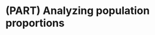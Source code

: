 # (PART) Analyzing population proportions {-}

<!-- This Rmd just creates a part heading in the table of contents -->